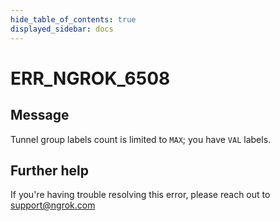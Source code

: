 ```yaml
---
hide_table_of_contents: true
displayed_sidebar: docs
---
```



# ERR_NGROK_6508

## Message

Tunnel group labels count is limited to `MAX`; you have `VAL` labels.

<ErrorDetails error="err_ngrok_6508" />

## Further help

If you're having trouble resolving this error, please reach out to [support@ngrok.com](mailto:support@ngrok.com?subject=Help%20with%20ERR_NGROK_6508)
